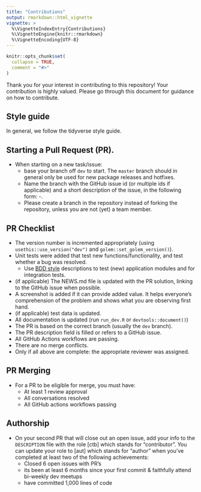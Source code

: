 ```yaml
---
title: "Contributions"
output: rmarkdown::html_vignette
vignette: >
  %\VignetteIndexEntry{Contributions}
  %\VignetteEngine{knitr::rmarkdown}
  %\VignetteEncoding{UTF-8}
---
```


```r
knitr::opts_chunk$set(
  collapse = TRUE,
  comment = "#>"
)
```


Thank you for your interest in contributing to this repository! Your contribution is highly valued. Please go through this document for guidance on how to contribute.

## Style guide

In general, we follow the tidyverse style guide. 

## Starting a Pull Request (PR).

* When starting on a new task/issue:
	* base your branch off `dev` to start. The `master` branch should in general only be used for new package releases and hotfixes.
	* Name the branch with the GitHub issue id (or multiple ids if applicable) and a short description of the issue, in the following form: <issue_id1_issue_id2>-<short_description>. 
  * Please create a branch in the repository instead of forking the repository, unless you are not (yet) a team member. 

## PR Checklist

* The version number is incremented appropriately (using `usethis::use_version("dev")` and `golem::set_golem_version()`).
* Unit tests were added that test new functions/functionality, and test whether a bug was resolved.
  * Use [BDD style](https://cucumber.io/docs/bdd/) descriptions to test (new) application modules and for integration tests.
* (if applicable) The NEWS.md file is updated with the PR solution, linking to the GitHub issue when possible.
* A screenshot is added if it can provide added value. It helps everyone’s comprehension of the problem and shows what you are observing first hand.
* (if applicable) test data is updated.
* All documentation is updated (run `run_dev.R` or `devtools::document()`)
* The PR is based on the correct branch (usually the `dev` branch).
* The PR description field is filled or refers to a GitHub issue. 
* All GitHub Actions workflows are passing.
* There are no merge conflicts.
* Only if all above are complete: the appropriate reviewer was assigned.

## PR Merging

* For a PR to be eligible for merge, you must have:
    * At least 1 review approval
    * All conversations resolved
    * All GitHub actions workflows passing

## Authorship

* On your second PR that will close out an open issue, add your info to the `DESCRIPTION` file with the role [ctb] which stands for "contributor". You can update your role to [aut] which stands for "author" when you've completed at least two of the following achievements:
  * Closed 6 open issues with PR's
  * its been at least 6 months since your first commit & faithfully attend bi-weekly dev meetups
  * have committed 1,000 lines of code

